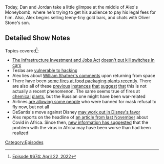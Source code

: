 {{Episode
    | title           = April 22, 2022
    | caption         = [https://knowledgefight.libsyn.com/674-april-22-2022 Listen to this episode on Libsyn]
    | episodeNumber   = 674
    | length          = 01:20:54
    | airDate         = April 25, 2022
    | coverageDate    = April 22, 2022
    | previousEpisode = [[673: Jordan Takes The Wheel 8]]
    | nextEpisode     = [[675: April 25, 2022]]
}}

{{Stub}}

Today, Dan and Jordan take a little glimpse at the middle of Alex's Moneybomb, where he's trying to get his audience to pay his legal fees for him.  Also, Alex begins selling teeny-tiny gold bars, and chats with Oliver Stone's son.

==Detailed Show Notes==

Topics covered<ref>[https://knowledgefight.com/research/2022/4/24/episode-674-april-22-2022 Episode #674: April 22, 2022]</ref>:

*[https://www.congress.gov/bill/117th-congress/house-bill/3684/text The Infrastructure Investment and Jobs Act] [https://www.snopes.com/fact-check/infrastructure-bill-track-drivers/ doesn't put kill switches in cars]
*Teslas are [https://www.forbes.com/sites/jimgorzelany/2020/12/01/these-are-the-vehicles-that-are-most-vulnerable-to-cybercriminals/?sh=61ea4e212935 vulnerable to hacking]
*Alex lies about [https://www.space.com/william-shatner-spaceflight-earth-fragile-video William Shatner's comments] upon returning from space
*There have been [https://marketrealist.com/p/food-processing-plant-fires/ some fires at food packaging plants recently]. There are also all of these [https://www.industrialfireworld.com/546760/illinois-food-processing-plant-heavily-damaged-by-fire previous] [https://www.meatpoultry.com/articles/23435-fire-at-tyson-chicken-plant-injures-two instances] [https://www.powderbulksolids.com/food-beverage/massive-fire-destroys-food-production-plant that] [https://www.reuters.com/article/us-tyson-foods-fire/over-3800-workers-at-tyson-foods-beef-plant-in-kansas-out-of-work-after-fire-idUSKCN1V10J1 suggest] [https://siouxlandnews.com/news/local/massive-structure-fire-at-michaels-food-plant-in-bloomfield that] this is not actually a recent phenomenon. The same seems true of fires at [https://www.kktv.com/2021/06/14/fire-rages-illinois-grease-plant/ chemical] [https://www.ksdk.com/article/news/local/firefighters-responding-to-reported-explosion-at-affton-food-plant/63-0846dbf7-47c0-4b60-829b-9cfe93f6b44a plants], but the Russian one might have been war-related
*Airlines [https://www.wabe.org/these-airlines-are-letting-passengers-banned-for-mask-violations-back-on-planes/ are allowing some people] who were banned for mask refusal to fly now, but not all
*DeSantis's move against Disney [https://www.fox35orlando.com/news/will-dissolving-disneys-self-governing-power-cost-florida-taxpayers-big-time-experts-weigh-in may work out in Disney's favor]
*Alex reports on the headline of [https://apnews.com/article/coronavirus-pandemic-science-health-pandemics-united-nations-fcf28a83c9352a67e50aa2172eb01a2f an article from last November] about Covid in Africa. Since then, [https://www.afro.who.int/news/over-two-thirds-africans-exposed-virus-which-causes-covid-19-who-study new information has suggested] that the problem with the virus in Africa may have been worse than had been realized

[[Category:Episodes]]
